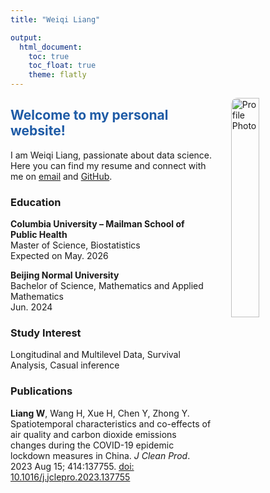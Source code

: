 ```yaml
---
title: "Weiqi Liang"

output:
  html_document:
    toc: true
    toc_float: true
    theme: flatly
---
```

<style>
   .text-section {
    max-width: 900px; 
  }
  
  .profile-photo {
    width:30%; 
    float:right; 
    margin-left: 30px; 
    border-radius: 10px;
  }
  
  h2 {
    color: #1e5ba6; 
  }
</style>

<img src="./lwq.jpg" alt="Profile Photo" class="profile-photo">
 
<div class="text-section">
  
## Welcome to my personal website!
    
I am Weiqi Liang, passionate about data science. Here you can find my resume and connect with me on [email](mailto:wl3011@cumc.columbia.edu) and [GitHub](https://github.com/WeiqiLiang022).

### Education

**Columbia University – Mailman School of Public Health**  
Master of Science, Biostatistics  
Expected on May. 2026  
    
**Beijing Normal University**  
Bachelor of Science, Mathematics and Applied Mathematics  
Jun. 2024

### Study Interest
Longitudinal and Multilevel Data, Survival Analysis, Casual inference

### Publications
**Liang W**, Wang H, Xue H, Chen Y, Zhong Y. Spatiotemporal characteristics and co-effects of air quality and carbon dioxide emissions changes during the COVID-19 epidemic lockdown measures in China. *J Clean Prod*. 2023 Aug 15; 414:137755. [doi: 10.1016/j.jclepro.2023.137755](https://www.sciencedirect.com/science/article/pii/S0959652623019133)
</div>
 


